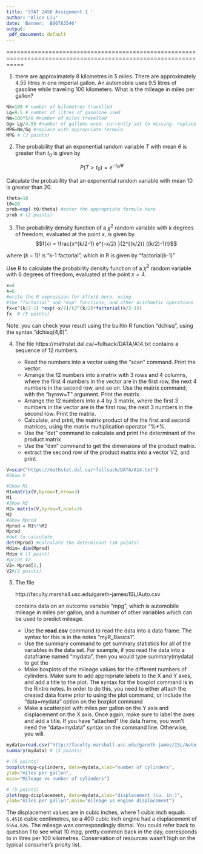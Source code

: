 ```yaml
---
title: 'STAT 2450 Assignment 1 '
author: "Alice Liu"
date: 'Banner:  B00783546'
output:
 pdf_document: default
---
```

=================================================================================================================


1.  there are approximately 8 kilometres in 5 miles.  There are approximately 4.55 litres in one imperial gallon.
    An automobile uses 9.5 litres of gasoline while traveling 100 kilometers.  What is the mileage in miles per gallon?

```r
Nk=100 # number of kilometres travelled
Lg=9.5 # number of litres of gasoline used
Nm=100*5/8 #number of miles travelled
Gg= Lg/4.55 #number of gallons used. currently set to missing. replace with appropriate formula.
MPG=Nm/Gg #replace with appropriate formula
MPG # (2 points)
```

2.  The probability that an exponential random variable $T$ with mean $\theta$ is greater than $t_0$ is given by

 $$P(T>t_0) = e^{-t_0/\theta}$$


   Calculate the probability that an exponential random variable with mean 10 is greater than 20.

```r
theta=10
t0=20
prob=exp(-t0/theta) #enter the appropriate formula here
prob # (2 points)
```

3.  The probability density function of a $\chi^2$ random variable with $k$ degrees of freedom, evaluated at
the point $x$, is given by
$$f(x) = \frac{x^{k/2-1} e^{-x/2} }{2^{(k/2)} ((k/2)-1)!}$$

where $(k-1)!$ is "k-1 factorial", which in R is given by "factorial(k-1)"

Use R to calculate the probability density function of a $\chi^2$ random variable with 6 degrees of freedom, evaluated
at the point $x=4$.

```r
x=4
k=6
#write the R expression for $f(x)$ here, using 
#the "factorial" and "exp" functions, and other arithmetic operations
fx=x^(k/2-1) *exp(-x/2)/(2^(k/2)*factorial(k/2-1))
fx  # (5 points)
```

Note:  you can check your result using the builtin R function "dchisq", using the syntax "dchisq(4,6)".


4.  The file https://mathstat.dal.ca/~fullsack/DATA/A14.txt contains a
sequence of 12 numbers.

    + Read the numbers into a vector using the "scan" command. Print the vector.
    + Arrange the 12 numbers into a matrix with 3 rows and 4 columns, where the first 4 numbers in the vector are in the first row, the next 4 numbers in the second row, and so on.  Use the matrix command, with the "byrow=T" argument. Print the matrix.
    +  Arrange the 12 numbers into a 4 by 3 matrix, where the first 3 numbers in the vector are in the first row, the next 3 numbers in the second row.  Print the matrix.
    + Calculate, and print,  the matrix product of the the first and second matrices, using the matrix multiplication operator "%*%. 
    + Use the "det" command to calculate and print the determinant of the product matrix
    + Use the "dim" command to get the dimensions of the product matrix. 
    +  extract the second row of the product matrix into a vector V2, and print

```r
V=scan("https://mathstat.dal.ca/~fullsack/DATA/A14.txt")
#Show V

#Show M1
M1=matrix(V,byrow=T,nrow=3)
M1
#Show M2
M2= matrix(V,byrow=T,ncol=3)
M2
#Show Mprod
Mprod = M1%*%M2
Mprod
#det to calculate
det(Mprod) #calculate the determinant (10 points)
Mdim= dim(Mprod)
Mdim # (1 point)
#print V2
V2= Mprod[2,] 
V2#(2 points)
```

5. The file 

	http://faculty.marshall.usc.edu/gareth-james/ISL/Auto.csv

    contains data on an outcome variable "mpg", which is automobile mileage
in miles per gallon, and a number of other variables which
can be used to predict mileage.

    + Use the **read.csv** command to read the data into a data frame.
The syntax for this is in the notes "myR_Basics1".  
    + Use the summary
command to get summary statistics for all of the variables in the data
set.  For example, if you read the data into a dataframe named
"mydata", then you would type summary(mydata) to get the
    + Make boxplots of the mileage values for the different numbers of
cylinders. Make sure to add appropriate labels to the X and Y axes,
and add a title to the plot. The syntax for the boxplot command is in
the Rintro notes.  In order to do this, you need to either attach the
created data frame prior to using the plot command, or include the
"data=mydata" option on the boxplot command 
    + Make a scatterplot with miles per gallon on
the Y axis and displacement on the X axis. Once again, make sure to
label the axes and add a title.  If you have "attached" the data
frame, you won't need the "data=mydata" syntax on the command line.
Otherwise, you will.

```r
mydata=read.csv("http://faculty.marshall.usc.edu/gareth-james/ISL/Auto.csv")
summary(mydata) # (3 points)
```

```r
# (5 points)
boxplot(mpg~cylinders, data=mydata,xlab="number of cylinders",
ylab="miles per gallon",
main="Mileage vs number of cylinders")
```


```r
# (5 points)
plot(mpg~displacement, data=mydata,xlab="displacement (cu. in.)",
ylab="miles per gallon",main="mileage vs engine displacement")
```

The displacement values are in cubic inches, where 1 cubic inch equals
`6.4516` cubic centimetres, so a 400 cubic inch engine had a displacement of `6554.826`.  The mileage was correspondingly dismal.  You could refer back to question 1 to see what 10 mpg, pretty common back in the day, corresponds to in litres per 100 kilometres.
Conservation of resources wasn't high on the typical consumer's prioity list. 

